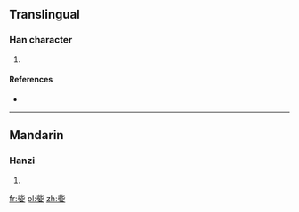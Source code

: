 ==Translingual==

===Han character===
{{Han char|rn=38|rad=女|as=05|sn=8|four=|canj=卜心女 (YPV)|ids=⿱[[此]][[女]]}}

# {{defn|Han|sort=女05}}

====References====
* {{Han ref|kx=0259.120|dkj=06183|dj=0525.020|hdz=21043.140|uh=59D5|ud=22997}}

----

==Mandarin==

===Hanzi===
{{cmn-hanzi|pin=[[zī]] ([[zi1]]), [[jiǎo]] ([[jiao3]]), [[xiáo]] ([[xiao2]])|wg=tzu<sup>1</sup>, chiao<sup>3</sup>, hsiao<sup>2</sup>}}

# {{defn|lang=cmn|sort=女05}}

[[fr:姕]]
[[pl:姕]]
[[zh:姕]]